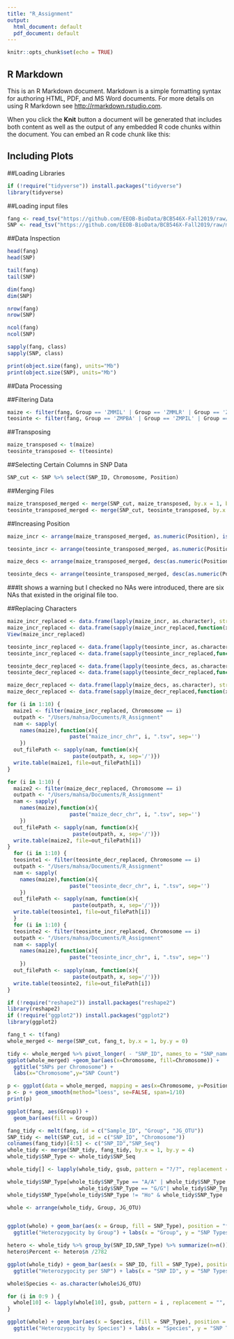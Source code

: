 ```yaml
---
title: "R_Assignment"
output:
  html_document: default
  pdf_document: default
---
```


```r
knitr::opts_chunk$set(echo = TRUE)
```

## R Markdown

This is an R Markdown document. Markdown is a simple formatting syntax for authoring HTML, PDF, and MS Word documents. For more details on using R Markdown see <http://rmarkdown.rstudio.com>.

When you click the **Knit** button a document will be generated that includes both content as well as the output of any embedded R code chunks within the document. You can embed an R code chunk like this:



## Including Plots


##Loading Libraries

```r
if (!require("tidyverse")) install.packages("tidyverse")
library(tidyverse)
```

##Loading input files

```r
fang <- read_tsv("https://github.com/EEOB-BioData/BCB546X-Fall2019/raw/master/assignments/UNIX_Assignment/fang_et_al_genotypes.txt")
SNP <- read_tsv("https://github.com/EEOB-BioData/BCB546X-Fall2019/raw/master/assignments/UNIX_Assignment/snp_position.txt")

```
##Data Inspection
```r
head(fang)
head(SNP)
```
```r
tail(fang)
tail(SNP)
```
```r
dim(fang)
dim(SNP)
```
```r
nrow(fang)
nrow(SNP)
```
```r
ncol(fang)
ncol(SNP)
```


```r
sapply(fang, class)
sapply(SNP, class)
```
```r
print(object.size(fang), units="Mb")
print(object.size(SNP), units="Mb")
```

##Data Processing

##Filtering Data
```r
maize <- filter(fang, Group == 'ZMMIL' | Group == 'ZMMLR' | Group == 'ZMMMR')
teosinte <- filter(fang, Group == 'ZMPBA' | Group == 'ZMPIL' | Group == 'ZMPJA')
```
##Transposing
```r
maize_transposed <- t(maize)
teosinte_transposed <- t(teosinte)
```
##Selecting Certain Columns in SNP Data
```r
SNP_cut <- SNP %>% select(SNP_ID, Chromosome, Position)
```
##Merging Files
```r
maize_transposed_merged <- merge(SNP_cut, maize_transposed, by.x = 1, by.y = 0 )
teosinte_transposed_merged <- merge(SNP_cut, teosinte_transposed, by.x = 1, by.y = 0)
```
##Increasing Position
```r
maize_incr <- arrange(maize_transposed_merged, as.numeric(Position), is.na(Position))

teosinte_incr <- arrange(teosinte_transposed_merged, as.numeric(Position), is.na(Position))

maize_decs <- arrange(maize_transposed_merged, desc(as.numeric(Position)), is.na(Position))

teosinte_decs <- arrange(teosinte_transposed_merged, desc(as.numeric(Position)), is.na(Position))
```
###It shows a warning but I checked no NAs were introduced, there are six NAs that existed in the original file too.

##Replacing Characters
```r
maize_incr_replaced <- data.frame(lapply(maize_incr, as.character), stringsAsFactors=FALSE)
maize_incr_replaced <- data.frame(sapply(maize_incr_replaced,function(x) {x <- sub("?/?","?",x,fixed=TRUE)}))
View(maize_incr_replaced)

teosinte_incr_replaced <- data.frame(lapply(teosinte_incr, as.character), stringsAsFactors=FALSE)
teosinte_incr_replaced <- data.frame(sapply(teosinte_incr_replaced,function(x) {x <- sub("?/?","?",x,fixed=TRUE)}))

teosinte_decr_replaced <- data.frame(lapply(teosinte_decs, as.character), stringsAsFactors=FALSE)
teosinte_decr_replaced <- data.frame(sapply(teosinte_decr_replaced,function(x) {x <- sub("?/?","-",x,fixed=TRUE)}))

maize_decr_replaced <- data.frame(lapply(maize_decs, as.character), stringsAsFactors=FALSE)
maize_decr_replaced <- data.frame(sapply(maize_decr_replaced,function(x) {x <- sub("?/?","-",x,fixed=TRUE)}))
```

```r
for (i in 1:10) {
  maize1 <- filter(maize_incr_replaced, Chromosome == i)
  outpath <- "/Users/mahsa/Documents/R_Assignment"
  nam <- sapply(
    names(maize),function(x){
                    paste("maize_incr_chr", i, ".tsv", sep='')
    })
  out_filePath <- sapply(nam, function(x){
                     paste(outpath, x, sep='/')})
  write.table(maize1, file=out_filePath[i])
}

for (i in 1:10) {
  maize2 <- filter(maize_decr_replaced, Chromosome == i)
  outpath <- "/Users/mahsa/Documents/R_Assignment"
  nam <- sapply(
    names(maize),function(x){
                    paste("maize_decr_chr", i, ".tsv", sep='')
    })
  out_filePath <- sapply(nam, function(x){
                     paste(outpath, x, sep='/')})
  write.table(maize2, file=out_filePath[i])
}
  for (i in 1:10) {
  teosinte1 <- filter(teosinte_decr_replaced, Chromosome == i)
  outpath <- "/Users/mahsa/Documents/R_Assignment"
  nam <- sapply(
    names(maize),function(x){
                    paste("teosinte_decr_chr", i, ".tsv", sep='')
    })
  out_filePath <- sapply(nam, function(x){
                     paste(outpath, x, sep='/')})
  write.table(teosinte1, file=out_filePath[i])
  }
  for (i in 1:10) {
  teosinte2 <- filter(teosinte_incr_replaced, Chromosome == i)
  outpath <- "/Users/mahsa/Documents/R_Assignment"
  nam <- sapply(
    names(maize),function(x){
                    paste("teosinte_incr_chr", i, ".tsv", sep='')
    })
  out_filePath <- sapply(nam, function(x){
                     paste(outpath, x, sep='/')})
  write.table(teosinte2, file=out_filePath[i])
}
```

```r
if (!require("reshape2")) install.packages("reshape2")
library(reshape2)
if (!require("ggplot2")) install.packages("ggplot2")
library(ggplot2)
```
```r
fang_t <- t(fang)
whole_merged <- merge(SNP_cut, fang_t, by.x = 1, by.y = 0)
```
```r
tidy <- whole_merged %>% pivot_longer( - "SNP_ID", names_to = "SNP_name", values_to = "SNP_Value")
ggplot(whole_merged) +geom_bar(aes(x=Chromosome, fill=Chromosome)) + 
  ggtitle("SNPs per Chromosome") + 
  labs(x="Chromosome",y="SNP Count")
```
```r
p <- ggplot(data = whole_merged, mapping = aes(x=Chromosome, y=Position)) + geom_point(size=1)
p <- p + geom_smooth(method="loess", se=FALSE, span=1/10)
print(p)
```


```r
ggplot(fang, aes(Group)) +
  geom_bar(aes(fill = Group))
```



```r
fang_tidy <- melt(fang, id = c("Sample_ID", "Group", "JG_OTU"))
SNP_tidy <- melt(SNP_cut, id = c("SNP_ID", "Chromosome"))
colnames(fang_tidy)[4:5] <- c("SNP_ID","SNP_Seq")
whole_tidy <- merge(SNP_tidy, fang_tidy, by.x = 1, by.y = 4)
whole_tidy$SNP_Type <- whole_tidy$SNP_Seq

whole_tidy[] <- lapply(whole_tidy, gsub, pattern = "?/?", replacement = "NA", fixed = TRUE)

whole_tidy$SNP_Type[whole_tidy$SNP_Type == "A/A" | whole_tidy$SNP_Type == "T/T" |
                       whole_tidy$SNP_Type == "G/G"| whole_tidy$SNP_Type == "C/C"] <- "Ho"
whole_tidy$SNP_Type[whole_tidy$SNP_Type != "Ho" & whole_tidy$SNP_Type != "NA"] <- "Ht"

whole <- arrange(whole_tidy, Group, JG_OTU)


ggplot(whole) + geom_bar(aes(x = Group, fill = SNP_Type), position = "fill") +
  ggtitle("Heterozygocity by Group") + labs(x = "Group", y = "SNP Types")
```
```r

hetero <- whole_tidy %>% group_by(SNP_ID,SNP_Type) %>% summarize(n=n())
hetero$Percent <- hetero$n /2782

ggplot(whole_tidy) + geom_bar(aes(x = SNP_ID, fill = SNP_Type), position = "fill") +
  ggtitle("Heterozygocity per SNP") + labs(x = "SNP ID", y = "SNP Types")
```
```r

whole$Species <- as.character(whole$JG_OTU)

for (i in 0:9 ) {
  whole[10] <- lapply(whole[10], gsub, pattern = i , replacement = "", fixed = TRUE)
}

ggplot(whole) + geom_bar(aes(x = Species, fill = SNP_Type), position = "fill") +
  ggtitle("Heterozygocity by Species") + labs(x = "Species", y = "SNP Types")
```









 

